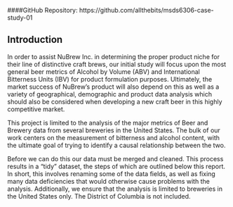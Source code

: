 
####GitHub Repository: https://github.com/allthebits/msds6306-case-study-01

## Introduction

In order to assist NuBrew Inc. in determining the proper product niche for their line of distinctive craft brews, our initial study will focus upon the most general beer metrics of Alcohol by Volume (ABV) and International Bitterness Units (IBV) for product formulation purposes.  Ultimately, the market success of NuBrew's product will also depend on this as well as a variety of geographical, demographic and product data analysis which should also be considered when developing a new craft beer in this highly competitive market.

This project is limited to the analysis of the major metrics of Beer and Brewery data from several breweries in the United States. The bulk of our work centers on the measurement of bitterness and alcohol content, with the ultimate goal of trying to identify a causal relationship between the two.

Before we can do this our data must be merged and cleaned. This process results in a "tidy" dataset, the steps of which are outlined below this report. In short, this involves renaming some of the data fields, as well as fixing many data deficiencies that would otherwise cause problems with the analysis. Additionally, we ensure that the analysis is limited to breweries in the United States only. The District of Columbia is not included.
